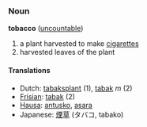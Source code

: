 ===Noun===
'''tobacco''' ([[uncountable]])

# a plant harvested to make [[cigarette]]s
# harvested leaves of the plant

====Translations====
*Dutch: [[tabaksplant]] (1), [[tabak]] ''m'' (2)
*[[Frisian]]: [[tabak]] (2)
*[[Hausa]]: [[antusko]], [[asara]]
*Japanese: [[煙草]] (タバコ, tabako)